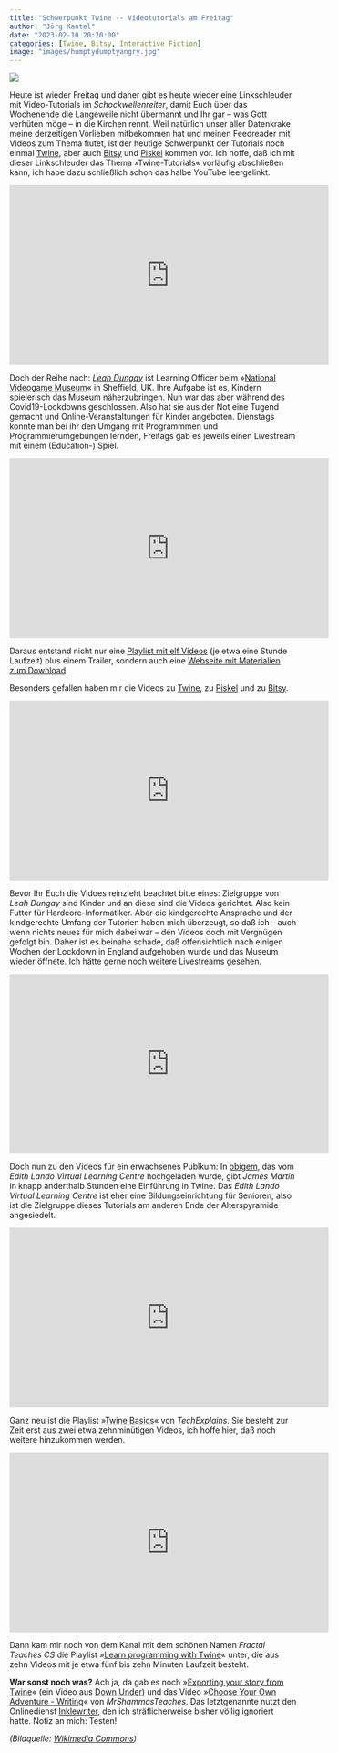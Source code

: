 ```yaml
---
title: "Schwerpunkt Twine -- Videotutorials am Freitag"
author: "Jörg Kantel"
date: "2023-02-10 20:20:00"
categories: [Twine, Bitsy, Interactive Fiction]
image: "images/humptydumptyangry.jpg"
---
```


[![](images/humptydumptyangry-b.jpg)](https://upload.wikimedia.org/wikipedia/commons/3/33/Peter_Newell_-_Through_the_looking_glass_and_what_Alice_found_there_1902_-_page_124.jpg)

Heute ist wieder Freitag und daher gibt es heute wieder eine Linkschleuder mit Video-Tutorials im *Schockwellenreiter*, damit Euch über das Wochenende die Langeweile nicht übermannt und Ihr gar -- was Gott verhüten möge -- in die Kirchen rennt. Weil natürlich unser aller Datenkrake meine derzeitigen Vorlieben mitbekommen hat und meinen Feedreader mit Videos zum Thema flutet, ist der heutige Schwerpunkt der Tutorials noch einmal [Twine](http://cognitiones.kantel-chaos-team.de/multimedia/spieleprogrammierung/twine.html), aber auch [Bitsy](http://cognitiones.kantel-chaos-team.de/multimedia/spieleprogrammierung/bitsy.html) und [Piskel](http://cognitiones.kantel-chaos-team.de/multimedia/computergraphik/pixelart/piskel.html) kommen vor. Ich hoffe, daß ich mit dieser Linkschleuder das Thema »Twine-Tutorials« vorläufig abschließen kann, ich habe dazu schließlich schon das halbe YouTube leergelinkt.

<iframe width="560" height="315" src="https://www.youtube.com/embed/OwMKP8ZU01k" title="YouTube video player" frameborder="0" allow="accelerometer; autoplay; clipboard-write; encrypted-media; gyroscope; picture-in-picture; web-share" allowfullscreen></iframe>

Doch der Reihe nach: *[Leah Dungay](https://thenvm.org/meet-our-team/)* ist Learning Officer beim »[National Videogame Museum](https://thenvm.org/)« in Sheffield, UK. Ihre Aufgabe ist es, Kindern spielerisch das Museum näherzubringen. Nun war das aber während des Covid19-Lockdowns geschlossen. Also hat sie aus der Not eine Tugend gemacht und Online-Veranstaltungen für Kinder angeboten. Dienstags konnte man bei ihr den Umgang mit Programmmen und Programmierumgebungen lernden, Freitags gab es jeweils einen Livestream mit einem (Education-) Spiel.

<iframe width="560" height="315" src="https://www.youtube.com/embed/j4bPhG_RGo8" title="YouTube video player" frameborder="0" allow="accelerometer; autoplay; clipboard-write; encrypted-media; gyroscope; picture-in-picture; web-share" allowfullscreen></iframe>

Daraus entstand nicht nur eine [Playlist mit elf Videos](https://www.youtube.com/playlist?list=PLIniFiOT_X_P-x3us4m7ttkuE_2oGxB5i) (je etwa eine Stunde Laufzeit) plus einem Trailer, sondern auch eine [Webseite mit Materialien zum Download](https://thenvm.org/learning/learn-at-home/).

Besonders gefallen haben mir die Videos zu [Twine](https://www.youtube.com/watch?v=OwMKP8ZU01k), zu [Piskel](https://www.youtube.com/watch?v=n5PVApALi8I) und zu [Bitsy](https://www.youtube.com/watch?v=j4bPhG_RGo8).

<iframe width="560" height="315" src="https://www.youtube.com/embed/n5PVApALi8I" title="YouTube video player" frameborder="0" allow="accelerometer; autoplay; clipboard-write; encrypted-media; gyroscope; picture-in-picture; web-share" allowfullscreen></iframe>

Bevor Ihr Euch die Vidoes reinzieht beachtet bitte eines: Zielgruppe von *Leah Dungay* sind Kinder und an diese sind die Videos gerichtet. Also kein Futter für Hardcore-Informatiker. Aber die kindgerechte Ansprache und der kindgerechte Umfang der Tutorien haben mich überzeugt, so daß ich -- auch wenn nichts neues für mich dabei war -- den Videos doch mit Vergnügen gefolgt bin. Daher ist es beinahe schade, daß offensichtlich nach einigen Wochen der Lockdown in England aufgehoben wurde und das Museum wieder öffnete. Ich hätte gerne noch weitere Livestreams gesehen.

<iframe width="560" height="315" src="https://www.youtube.com/embed/ZHxFBp31RUk" title="YouTube video player" frameborder="0" allow="accelerometer; autoplay; clipboard-write; encrypted-media; gyroscope; picture-in-picture; web-share" allowfullscreen></iframe>

Doch nun zu den Videos für ein erwachsenes Publkum: In [obigem](https://www.youtube.com/watch?v=ZHxFBp31RUk), das vom *Edith Lando Virtual Learning Centre* hochgeladen wurde, gibt *James Martin* in knapp anderthalb Stunden eine Einführung in Twine. Das *Edith Lando Virtual Learning Centre* ist eher eine Bildungseinrichtung für Senioren, also ist die Zielgruppe dieses Tutorials am anderen Ende der Alterspyramide angesiedelt.

<iframe width="560" height="315" src="https://www.youtube.com/embed/B0a2yae6b7g" title="YouTube video player" frameborder="0" allow="accelerometer; autoplay; clipboard-write; encrypted-media; gyroscope; picture-in-picture; web-share" allowfullscreen></iframe>

Ganz neu ist die Playlist »[Twine Basics](https://www.youtube.com/playlist?list=PL4NIR-3g9WfKtlpwhqg1L8_nPwbq5mOOt)« von *TechExplains*. Sie besteht zur Zeit erst aus zwei etwa zehnminütigen Videos, ich hoffe hier, daß noch weitere hinzukommen werden.

<iframe width="560" height="315" src="https://www.youtube.com/embed/MVaKifBgA9E" title="YouTube video player" frameborder="0" allow="accelerometer; autoplay; clipboard-write; encrypted-media; gyroscope; picture-in-picture; web-share" allowfullscreen></iframe>

Dann kam mir noch von dem Kanal mit dem schönen Namen *Fractal Teaches CS* die Playlist »[Learn programming with Twine](https://www.youtube.com/playlist?list=PL1clJ-4VwjRt8j-S84AsfXUULXGT5VxzA)« unter, die aus zehn Videos mit je etwa fünf bis zehn Minuten Laufzeit besteht.

**War sonst noch was?** Ach ja, da gab es noch »[Exporting your story from Twine](https://www.youtube.com/watch?v=npjVE8kPLSo)« (ein Video aus [Down Under](https://www.100storybuilding.org.au/)) und das Video »[Choose Your Own Adventure - Writing](https://www.youtube.com/watch?v=lKljJfXcn-c)« von *MrShammasTeaches*. Das letztgenannte nutzt den Onlinedienst [Inklewriter](https://www.inklewriter.com/), den ich sträflicherweise bisher völlig ignoriert hatte. Notiz an mich: Testen!

*(Bildquelle: [Wikimedia Commons](https://commons.wikimedia.org/wiki/File:Peter_Newell_-_Through_the_looking_glass_and_what_Alice_found_there_1902_-_page_124.jpg))*